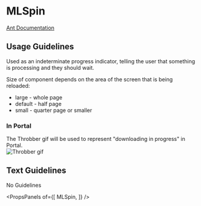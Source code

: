 
# MLSpin

[Ant Documentation](https://3x.ant.design/components/spin)

## Usage Guidelines
Used as an indeterminate progress indicator, telling the user that something is processing and they should wait.

Size of component depends on the area of the screen that is being reloaded:
* large - whole page
* default - half page
* small - quarter page or smaller

### In Portal
The Throbber gif will be used to represent "downloading in progress" in Portal.  
![Throbber gif](images/Throbber.gif)

## Text Guidelines
No Guidelines

<PropsPanels of={[
  MLSpin,
]} />

